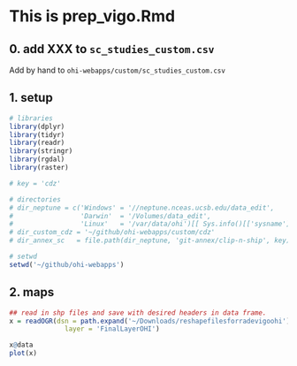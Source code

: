 # This is prep_vigo.Rmd


## 0. add XXX to `sc_studies_custom.csv` 

Add by hand to `ohi-webapps/custom/sc_studies_custom.csv`

## 1. setup
```r

# libraries
library(dplyr)
library(tidyr)
library(readr)
library(stringr)
library(rgdal)
library(raster)

# key = 'cdz'

# directories
# dir_neptune = c('Windows' = '//neptune.nceas.ucsb.edu/data_edit',
#                 'Darwin'  = '/Volumes/data_edit',
#                 'Linux'   = '/var/data/ohi')[[ Sys.info()[['sysname']] ]]
# dir_custom_cdz = '~/github/ohi-webapps/custom/cdz'
# dir_annex_sc   = file.path(dir_neptune, 'git-annex/clip-n-ship', key)

# setwd
setwd('~/github/ohi-webapps')

```

## 2. maps
```r

## read in shp files and save with desired headers in data frame.
x = readOGR(dsn = path.expand('~/Downloads/reshapefilesforradevigoohi'),
              layer = 'FinalLayerOHI')

x@data
plot(x)



          
          


```

